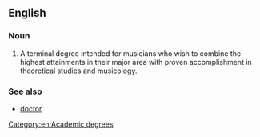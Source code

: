 ==English==

===Noun===
{{en-noun|Doctors of Musical Arts}}

# A terminal degree intended for musicians who wish to combine the highest attainments in their major area with proven accomplishment in theoretical studies and musicology.

===See also===
* [[doctor]]

[[Category:en:Academic degrees]]